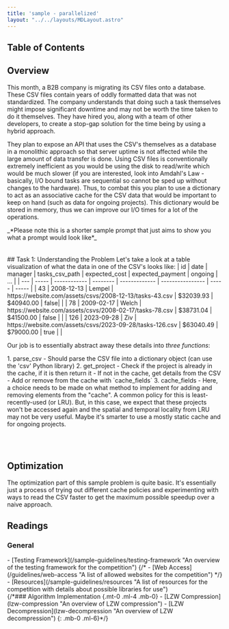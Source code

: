 ```yaml
---
title: 'sample - parallelized'
layout: "../../layouts/MDLayout.astro"
---
```


## Table of Contents

## Overview
This month, a B2B company is migrating its CSV files onto a database. These CSV files contain years of oddly formatted data
that was not standardized. The company understands that doing such a task themselves might impose significant downtime and may not be worth the time 
taken to do it themselves. They have hired you, along with a team of other developers, to create a stop-gap solution for the time being by using a
hybrid approach.

They plan to expose an API that uses the CSV's themselves as a database in a monolithic approach so that server uptime is not affected while the large amount of data transfer is done.
Using CSV files is conventionally extremely inefficient as you would be using the disk to read/write which would be much slower (if you are interested, look into Amdahl's Law - basically, I/O bound tasks are sequential so cannot be sped up without changes to the hardware).
Thus, to combat this you plan to use a dictionary to act as an associative cache for the CSV data that would be important to keep on hand (such as data for ongoing projects). This dictionary would be stored in memory,
thus we can improve our I/O times for a lot of the operations.

<div>_*Please note this is a shorter sample prompt that just aims to show you what a prompt would look like*_</div><br></br>
## Task 1: Understanding the Problem
Let's take a look at a table visualization of what the data in one of the CSV's looks like:
| id | date | manager | tasks_csv_path | expected_cost | expected_payment |  ongoing | ... | 
| --- | ----- | ------------ | -------- | ------------- | ---------------- | ----- | ----- |
| 43 | 2008-12-13 | Lempel | https://website.com/assets/csvs/2008-12-13/tasks-43.csv | $32039.93 | $40940.00 | false| |
| 78 | 2009-02-17 | Welch | https://website.com/assets/csvs/2008-02-17/tasks-78.csv | $38731.04 | $41500.00 | false |  |
| 126 | 2023-09-28 | Ziv | https://website.com/assets/csvs/2023-09-28/tasks-126.csv | $63040.49 | $79000.00 | true | |

Our job is to essentially abstract away these details into *three functions*:
<div class="child:py-0 child:my-0">
1. parse_csv
 - Should parse the CSV file into a dictionary object (can use the 'csv' Python library)
2. get_project
    - Check if the project is already in the cache, if it is then return it
    - If not in the cache, get details from the CSV
    - Add or remove from the cache with `cache_fields`
3. cache_fields
- Here, a choice needs to be made on what method to implement for adding and removing elements from the "cache". A common policy for this is least-recently-used (or LRU). But, in this case, we expect that these projects won't be accessed again and the spatial and temporal locality from LRU may not be very useful. Maybe it's smarter to use a mostly static cache and for ongoing projects.
</div>

<br></br>

## Optimization
The optimization part of this sample problem is quite basic. It's essentially just a process of trying out different cache policies and experimenting with ways to read the CSV faster to get the maximum possible speedup over a naive approach.

<h2 id="readings" class="!mb-2">Readings</h2>
<h3 id="general" class="!mb-0 !ml-4">General</h3>
<div class="child:!mb-0 child:!mt-1 child:!ml-6">
- [Testing Framework](/sample-guidelines/testing-framework "An overview of the testing framework for the competition")
{/* - [Web Access](/guidelines/web-access "A list of allowed websites for the competition") */}
- [Resources](/sample-guidelines/resources "A list of resources for the competition with details about possible libraries for use")
</div>
{/*### Algorithm Implementation {.mt-0 .ml-4 .mb-0}
- [LZW Compression](lzw-compression "An overview of LZW compression")
- [LZW Decompression](lzw-decompression "An overview of LZW decompression")
{: .mb-0 .ml-6}*/}
